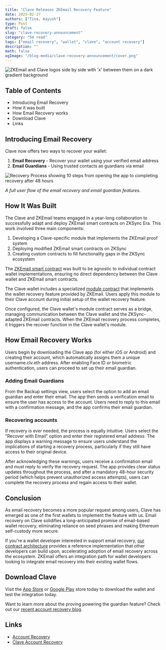 ```yaml
---
title: "Clave Releases ZKEmail Recovery Feature"
date: 2025-02-27
authors: ["Tina, Aayush"]
type: Post
draft: false
slug: "clave-recovery-announcement"
category: "5m read"
tags: ["email recovery", "wallet", "clave", "account recovery"]
description: ""
math: false
ogImage: "/blog-media/clave-recovery-announcement/cover.png"
---
```


![ZKEmail and Clave logos side by side with 'x' between them on a dark gradient background](/blog-media/clave-recovery-announcement/cover.png)

## Table of Contents

- Introducing Email Recovery
- How it was built
- How Email Recovery works
- Download Clave
- Links

## Introducing Email Recovery

Clave now offers two ways to recover your wallet:

1. **Email Recovery** - Recover your wallet using your verified email address
2. **Email Guardians** - Using trusted contacts as guardians via email

![Recovery Process showing 10 steps from opening the app to completing recovery after 48 hours](/blog-media/clave-recovery-announcement/recovery.png)

_A full user flow of the email recovery and email guardian features._

## How It Was Built

The Clave and ZKEmail teams engaged in a year-long collaboration to successfully adapt and deploy ZKEmail smart contracts on ZKSync Era. This work involved three main components:

1. Developing a Clave-specific module that implements the ZKEmail proof system
2. Deploying modified ZKEmail smart contracts on ZKSync
3. Creating custom contracts to fill functionality gaps in the ZKSync ecosystem

The [ZKEmail smart contract](https://github.com/zkemail/email-recovery) was built to be agnostic to individual contract wallet implementations, ensuring no direct dependency between the Clave wallet and ZKEmail smart contracts.

The Clave wallet includes a specialized [module contract](https://github.com/getclave/clave-email-recovery) that implements the wallet recovery feature provided by ZKEmail. Users apply this module to their Clave account during initial setup of the wallet recovery feature.

Once configured, the Clave wallet's module contract serves as a bridge, managing communication between the Clave wallet and the ZKSync-adapted ZKEmail contracts. When the ZKEmail recovery process completes, it triggers the recover function in the Clave wallet's module.

## How Email Recovery Works

Users begin by downloading the Clave app (for either iOS or Android) and creating their account, which automatically assigns them a unique username.clv.eth address. After enabling Face ID or biometric authentication, users can proceed to set up their email guardian.

### Adding Email Guardians

From the Backup settings view, users select the option to add an email guardian and enter their email. The app then sends a verification email to ensure the user has access to the account. Users need to reply to this email with a confirmation message, and the app confirms their email guardian.

### Recovering accounts

If recovery is ever needed, the process is equally intuitive. Users select the "Recover with Email" option and enter their registered email address. The app displays a warning message to ensure users understand the implications of starting a recovery process, particularly if they still have access to their original device.

After acknowledging these warnings, users receive a confirmation email and must reply to verify the recovery request. The app provides clear status updates throughout the process, and after a mandatory 48-hour security period (which helps prevent unauthorized access attempts), users can complete the recovery process and regain access to their wallet.

## Conclusion

As email recovery becomes a more popular request among users, Clave has emerged as one of the first wallets to implement the feature with us. Email recovery on Clave solidifies a long-anticipated promise of email-based wallet recovery, eliminating reliance on seed phrases and making Ethereum self-custody more secure.

If you're a wallet developer interested in support email recovery, [our contract architecture](https://github.com/zkemail/email-recovery) provides a reference implementation that other developers can build upon, accelerating adoption of email recovery across the ecosystem. ZKEmail offers an integration path for wallet developers looking to integrate email recovery into their existing wallet flows.

## Download Clave

Visit the [App Store](https://apps.apple.com/us/app/clave-smart-wallet/id6449253761) or [Google Play](https://play.google.com/store/apps/details?id=com.clave.mobile) store today to download the wallet and test the integration today.

Want to learn more about the proving powering the guardian feature? Check out our [recent account recovery blog](https://prove.email/blog/account-recovery).

## Links

- [Account Recovery](https://prove.email/blog/account-recovery)
- [Clave Account Recovery](https://blog.getclave.io/p/universal-recovery-a-social-recovery)
